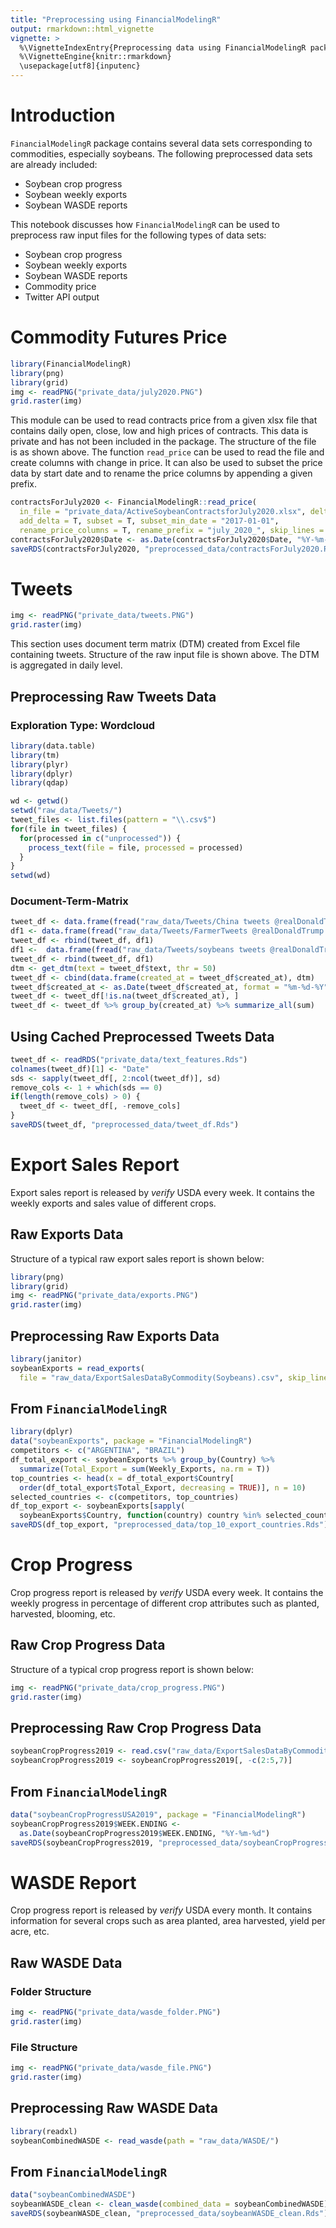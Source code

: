 ```yaml
---
title: "Preprocessing using FinancialModelingR"
output: rmarkdown::html_vignette
vignette: >
  %\VignetteIndexEntry{Preprocessing data using FinancialModelingR package}
  %\VignetteEngine{knitr::rmarkdown}
  \usepackage[utf8]{inputenc}
---
```


# Introduction

`FinancialModelingR` package contains several data sets corresponding to commodities, especially soybeans. The following preprocessed data sets are already included:

- Soybean crop progress
- Soybean weekly exports
- Soybean WASDE reports

This notebook discusses how `FinancialModelingR` can be used to preprocess raw input files for the following types of data sets:

- Soybean crop progress
- Soybean weekly exports
- Soybean WASDE reports
- Commodity price
- Twitter API output

# Commodity Futures Price

```r
library(FinancialModelingR)
library(png)
library(grid)
img <- readPNG("private_data/july2020.PNG")
grid.raster(img)
```

This module can be used to read contracts price from a given xlsx file that contains daily open, close, low and high prices of contracts. This data is private and has not been included in the package. The structure of the file is as shown above. The function `read_price` can be used to read the file and create columns with change in price. It can also be used to subset the price data by start date and to rename the price columns by appending a given prefix.

```r
contractsForJuly2020 <- FinancialModelingR::read_price(
  in_file = "private_data/ActiveSoybeanContractsforJuly2020.xlsx", delta_price = T,
  add_delta = T, subset = T, subset_min_date = "2017-01-01",
  rename_price_columns = T, rename_prefix = "july_2020_", skip_lines = 3)
contractsForJuly2020$Date <- as.Date(contractsForJuly2020$Date, "%Y-%m-%d")
saveRDS(contractsForJuly2020, "preprocessed_data/contractsForJuly2020.Rds")
```

# Tweets

```r
img <- readPNG("private_data/tweets.PNG")
grid.raster(img)
```

This section uses document term matrix (DTM) created from Excel file containing tweets. Structure of the raw input file is shown above. The DTM is aggregated in daily level.

## Preprocessing Raw Tweets Data

### Exploration Type: Wordcloud

```r
library(data.table)
library(tm)
library(plyr)
library(dplyr)
library(qdap)

wd <- getwd()
setwd("raw_data/Tweets/")
tweet_files <- list.files(pattern = "\\.csv$")
for(file in tweet_files) {
  for(processed in c("unprocessed")) {
    process_text(file = file, processed = processed)
  }
}
setwd(wd)
```

### Document-Term-Matrix

```r
tweet_df <- data.frame(fread("raw_data/Tweets/China tweets @realDonaldTrump.csv"))
df1 <- data.frame(fread("raw_data/Tweets/FarmerTweets @realDonaldTrump.csv"))
tweet_df <- rbind(tweet_df, df1)
df1 <-  data.frame(fread("raw_data/Tweets/soybeans tweets @realDonaldTrump.csv"))
tweet_df <- rbind(tweet_df, df1)
dtm <- get_dtm(text = tweet_df$text, thr = 50)
tweet_df <- cbind(data.frame(created_at = tweet_df$created_at), dtm)
tweet_df$created_at <- as.Date(tweet_df$created_at, format = "%m-%d-%Y")
tweet_df <- tweet_df[!is.na(tweet_df$created_at), ]
tweet_df <- tweet_df %>% group_by(created_at) %>% summarize_all(sum)
```

## Using Cached Preprocessed Tweets Data

```r
tweet_df <- readRDS("private_data/text_features.Rds")
colnames(tweet_df)[1] <- "Date"
sds <- sapply(tweet_df[, 2:ncol(tweet_df)], sd)
remove_cols <- 1 + which(sds == 0)
if(length(remove_cols) > 0) {
  tweet_df <- tweet_df[, -remove_cols]
}
saveRDS(tweet_df, "preprocessed_data/tweet_df.Rds")
```

# Export Sales Report

Export sales report is released by *verify* USDA every week. It contains the weekly exports and sales value of different crops.

## Raw Exports Data

Structure of a typical raw export sales report is shown below:

```r
library(png)
library(grid)
img <- readPNG("private_data/exports.PNG")
grid.raster(img)
```

## Preprocessing Raw Exports Data

```r
library(janitor)
soybeanExports = read_exports(
  file = "raw_data/ExportSalesDataByCommodity(Soybeans).csv", skip_lines = 4)
```

## From `FinancialModelingR`

```r
library(dplyr)
data("soybeanExports", package = "FinancialModelingR")
competitors <- c("ARGENTINA", "BRAZIL")
df_total_export <- soybeanExports %>% group_by(Country) %>%
  summarize(Total_Export = sum(Weekly_Exports, na.rm = T))
top_countries <- head(x = df_total_export$Country[
  order(df_total_export$Total_Export, decreasing = TRUE)], n = 10)
selected_countries <- c(competitors, top_countries)
df_top_export <- soybeanExports[sapply(
  soybeanExports$Country, function(country) country %in% selected_countries), ]
saveRDS(df_top_export, "preprocessed_data/top_10_export_countries.Rds")
```

# Crop Progress

Crop progress report is released by *verify* USDA every week. It contains the weekly progress in percentage of different crop attributes such as planted, harvested, blooming, etc.

## Raw Crop Progress Data

Structure of a typical crop progress report is shown below:

```r
img <- readPNG("private_data/crop_progress.PNG")
grid.raster(img)
```

## Preprocessing Raw Crop Progress Data

```r
soybeanCropProgress2019 <- read.csv("raw_data/ExportSalesDataByCommodity(Soybeans).csv")
soybeanCropProgress2019 <- soybeanCropProgress2019[, -c(2:5,7)]
```

## From `FinancialModelingR`

```r
data("soybeanCropProgressUSA2019", package = "FinancialModelingR")
soybeanCropProgress2019$WEEK.ENDING <-
  as.Date(soybeanCropProgress2019$WEEK.ENDING, "%Y-%m-%d")
saveRDS(soybeanCropProgress2019, "preprocessed_data/soybeanCropProgress2019.Rds")
```

# WASDE Report

Crop progress report is released by *verify* USDA every month. It contains information for several crops such as area planted, area harvested, yield per acre, etc.

## Raw WASDE Data

### Folder Structure

```r
img <- readPNG("private_data/wasde_folder.PNG")
grid.raster(img)
```

### File Structure

```r
img <- readPNG("private_data/wasde_file.PNG")
grid.raster(img)
```

## Preprocessing Raw WASDE Data

```r
library(readxl)
soybeanCombinedWASDE <- read_wasde(path = "raw_data/WASDE/")
```

## From `FinancialModelingR`

```r
data("soybeanCombinedWASDE")
soybeanWASDE_clean <- clean_wasde(combined_data = soybeanCombinedWASDE)
saveRDS(soybeanWASDE_clean, "preprocessed_data/soybeanWASDE_clean.Rds")
```

